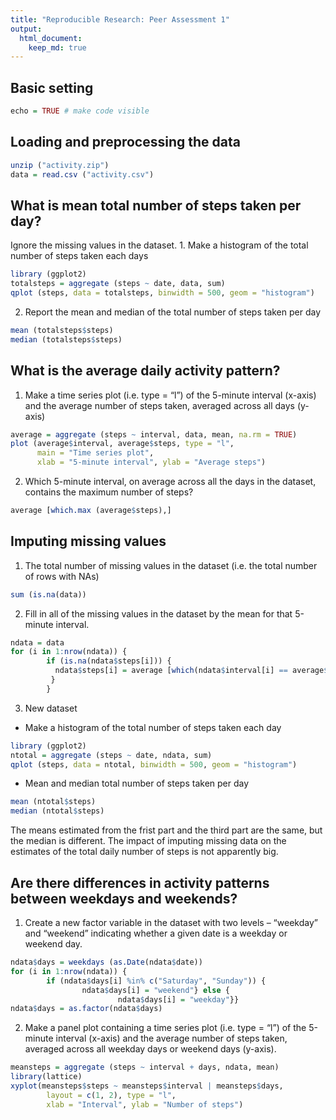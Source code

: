 ```yaml
---
title: "Reproducible Research: Peer Assessment 1"
output: 
  html_document:
    keep_md: true
---
```


## Basic setting
```r
echo = TRUE # make code visible
```

## Loading and preprocessing the data
```r
unzip ("activity.zip")
data = read.csv ("activity.csv")
```

## What is mean total number of steps taken per day?
Ignore the missing values in the dataset.
1. Make a histogram of the total number of steps taken each days
```r
library (ggplot2)
totalsteps = aggregate (steps ~ date, data, sum)
qplot (steps, data = totalsteps, binwidth = 500, geom = "histogram")
```

2. Report the mean and median of the total number of steps taken per day
```r
mean (totalsteps$steps)
median (totalsteps$steps)
```

## What is the average daily activity pattern?
1. Make a time series plot (i.e. type = "l") of the 5-minute interval (x-axis) and the average number of steps taken, averaged across all days (y-axis)
```r
average = aggregate (steps ~ interval, data, mean, na.rm = TRUE)
plot (average$interval, average$steps, type = "l",
      main = "Time series plot",
      xlab = "5-minute interval", ylab = "Average steps")
```

2. Which 5-minute interval, on average across all the days in the dataset, contains the maximum number of steps?
```r
average [which.max (average$steps),]
```

## Imputing missing values
1. The total number of missing values in the dataset (i.e. the total number of rows with NAs)
```r
sum (is.na(data))
```

2. Fill in all of the missing values in the dataset by the mean for that 5-minute interval.
```r
ndata = data
for (i in 1:nrow(ndata)) {
        if (is.na(ndata$steps[i])) {
          ndata$steps[i] = average [which(ndata$interval[i] == average$interval), ]$steps
         }
        }
```

3. New dataset
- Make a histogram of the total number of steps taken each day
```r
library (ggplot2)
ntotal = aggregate (steps ~ date, ndata, sum)
qplot (steps, data = ntotal, binwidth = 500, geom = "histogram")
```

- Mean and median total number of steps taken per day
```r
mean (ntotal$steps)
median (ntotal$steps)
```

The means estimated from the frist part and the third part are the same, but the median is different.
The impact of imputing missing data on the estimates of the total daily number of steps is not apparently big.


## Are there differences in activity patterns between weekdays and weekends?

1. Create a new factor variable in the dataset with two levels – “weekday” and “weekend” indicating whether a given date is a weekday or weekend day.
```r
ndata$days = weekdays (as.Date(ndata$date))
for (i in 1:nrow(ndata)) {
        if (ndata$days[i] %in% c("Saturday", "Sunday")) {
                ndata$days[i] = "weekend"} else {
                        ndata$days[i] = "weekday"}}
ndata$days = as.factor(ndata$days)
```

2. Make a panel plot containing a time series plot (i.e. type = "l") of the 5-minute interval (x-axis) and the average number of steps taken, averaged across all weekday days or weekend days (y-axis).
```r
meansteps = aggregate (steps ~ interval + days, ndata, mean)
library(lattice)
xyplot(meansteps$steps ~ meansteps$interval | meansteps$days, 
        layout = c(1, 2), type = "l", 
        xlab = "Interval", ylab = "Number of steps")
```
